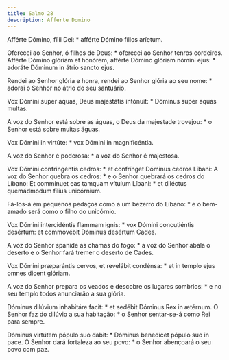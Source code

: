 ```yaml
---
title: Salmo 28
description: Afferte Domino
---
```


<div class="side-by-side not-content">

Afférte Dómino, fílii Dei: * afférte Dómino fílios aríetum.

Oferecei ao Senhor, ó filhos de Deus: * oferecei ao Senhor tenros cordeiros.
  Afférte Dómino glóriam et honórem, afférte Dómino glóriam nómini ejus: *
    adoráte Dóminum in átrio sancto ejus.

Rendei ao Senhor glória e honra, rendei ao Senhor glória ao seu nome: *
    adorai o Senhor no átrio do seu santuário.

Vox Dómini super aquas, Deus majestátis intónuit: * Dóminus super aquas
    multas.

A voz do Senhor está sobre as águas, o Deus da majestade trovejou: * o
    Senhor está sobre muitas águas.

Vox Dómini in virtúte: * vox Dómini in magnificéntia.

A voz do Senhor é poderosa: * a voz do Senhor é majestosa.

Vox Dómini confringéntis cedros: * et confrínget Dóminus cedros Líbani:
  A voz do Senhor quebra os cedros: * e o Senhor quebrará os cedros do Líbano:
  Et commínuet eas tamquam vítulum Líbani: * et diléctus quemádmodum fílius
    unicórnium.

Fá-los-á em pequenos pedaços como a um bezerro do Líbano: * e o bem-amado
    será como o filho do unicórnio.

Vox Dómini intercidéntis flammam ignis: * vox Dómini concutiéntis desértum:
    et commovébit Dóminus desértum Cades.

A voz do Senhor spanide as chamas do fogo: * a voz do Senhor abala o deserto
    e o Senhor fará tremer o deserto de Cades.

Vox Dómini præparántis cervos, et revelábit condénsa: * et in templo ejus
    omnes dicent glóriam.

A voz do Senhor prepara os veados e descobre os lugares sombrios: * e no seu
    templo todos anunciarão a sua glória.

Dóminus dilúvium inhabitáre facit: * et sedébit Dóminus Rex in ætérnum.
  O Senhor faz do dilúvio a sua habitação: * o Senhor sentar-se-á como Rei
    para sempre.

Dóminus virtútem pópulo suo dabit: * Dóminus benedícet pópulo suo in pace.
  O Senhor dará fortaleza ao seu povo: * o Senhor abençoará o seu povo com
    paz.

</div>
